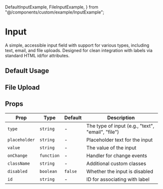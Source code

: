   DefaultInputExample,
  FileInputExample,
} from "@/components/custom/example/InputExample";


# Input

A simple, accessible input field with support for various types, including text, email, and file uploads. Designed for clean integration with labels via standard HTML id/for attributes.

<InstallTabs components="Input" />

## Default Usage

<DefaultInputExample />

## File Upload

<FileInputExample />

## Props

| Prop          | Type       | Default | Description                                       |
| ------------- | ---------- | ------- | ------------------------------------------------- |
| `type`        | `string`   | -       | The type of input (e.g., "text", "email", "file") |
| `placeholder` | `string`   | -       | Placeholder text for the input                    |
| `value`       | `string`   | -       | The value of the input                            |
| `onChange`    | `function` | -       | Handler for change events                         |
| `className`   | `string`   | -       | Additional custom classes                         |
| `disabled`    | `boolean`  | `false` | Whether the input is disabled                     |
| `id`          | `string`   | -       | ID for associating with label                     |

